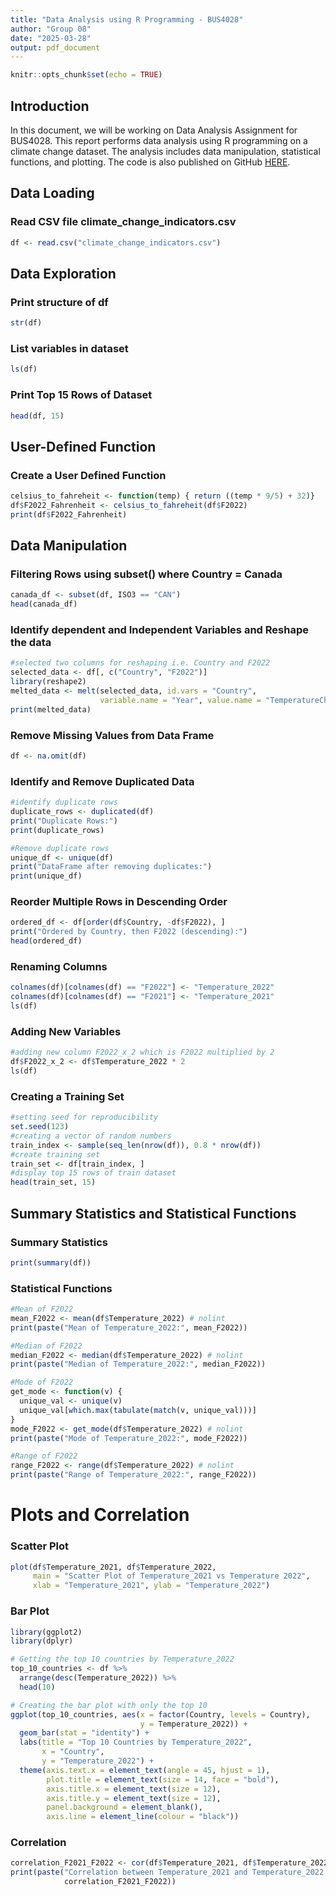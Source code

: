 ```yaml
---
title: "Data Analysis using R Programming - BUS4028"
author: "Group 08"
date: "2025-03-28"
output: pdf_document
---
```


```r
knitr::opts_chunk$set(echo = TRUE)
```

## Introduction
In this document, we will be working on Data Analysis Assignment for BUS4028. This report performs data analysis using R programming on a climate change dataset. The analysis includes data manipulation, statistical functions, and plotting.
The code is also published on GitHub [HERE](https://github.com/musaabshirgar1/Data-Analysis-Using-R). 

## Data Loading

### Read CSV file climate_change_indicators.csv
```r
df <- read.csv("climate_change_indicators.csv")
```

## Data Exploration

### Print structure of df
```r
str(df)
```

### List variables in dataset
```r
ls(df)
```

### Print Top 15 Rows of Dataset
```r
head(df, 15)
```

## User-Defined Function

### Create a User Defined Function
```r
celsius_to_fahreheit <- function(temp) { return ((temp * 9/5) + 32)}
df$F2022_Fahrenheit <- celsius_to_fahreheit(df$F2022)
print(df$F2022_Fahrenheit)
```

## Data Manipulation

### Filtering Rows using subset() where Country = Canada
```r
canada_df <- subset(df, ISO3 == "CAN")
head(canada_df)
```

### Identify dependent and Independent Variables and Reshape the data
```r
#selected two columns for reshaping i.e. Country and F2022
selected_data <- df[, c("Country", "F2022")]
library(reshape2)
melted_data <- melt(selected_data, id.vars = "Country",
                    variable.name = "Year", value.name = "TemperatureChange")
print(melted_data)
```

### Remove Missing Values from Data Frame
```r
df <- na.omit(df)
```

### Identify and Remove Duplicated Data
```r
#identify duplicate rows
duplicate_rows <- duplicated(df)
print("Duplicate Rows:")
print(duplicate_rows)

#Remove duplicate rows
unique_df <- unique(df)
print("DataFrame after removing duplicates:")
print(unique_df)
```

### Reorder Multiple Rows in Descending Order
```r
ordered_df <- df[order(df$Country, -df$F2022), ]
print("Ordered by Country, then F2022 (descending):")
head(ordered_df)
```

### Renaming Columns
```r
colnames(df)[colnames(df) == "F2022"] <- "Temperature_2022"
colnames(df)[colnames(df) == "F2021"] <- "Temperature_2021"
ls(df)
```

### Adding New Variables
```r
#adding new column F2022_x_2 which is F2022 multiplied by 2
df$F2022_x_2 <- df$Temperature_2022 * 2
ls(df)
```

### Creating a Training Set
```r
#setting seed for reproducibility
set.seed(123)
#creating a vector of random numbers
train_index <- sample(seq_len(nrow(df)), 0.8 * nrow(df))
#create training set
train_set <- df[train_index, ]
#display top 15 rows of train dataset
head(train_set, 15)
```

## Summary Statistics and Statistical Functions

### Summary Statistics
```r
print(summary(df))
```

### Statistical Functions
```r
#Mean of F2022
mean_F2022 <- mean(df$Temperature_2022) # nolint
print(paste("Mean of Temperature_2022:", mean_F2022))

#Median of F2022
median_F2022 <- median(df$Temperature_2022) # nolint
print(paste("Median of Temperature_2022:", median_F2022))

#Mode of F2022
get_mode <- function(v) {
  unique_val <- unique(v)
  unique_val[which.max(tabulate(match(v, unique_val)))]
}
mode_F2022 <- get_mode(df$Temperature_2022) # nolint
print(paste("Mode of Temperature_2022:", mode_F2022))

#Range of F2022
range_F2022 <- range(df$Temperature_2022) # nolint
print(paste("Range of Temperature_2022:", range_F2022))
```

# Plots and Correlation

### Scatter Plot
```r
plot(df$Temperature_2021, df$Temperature_2022,
     main = "Scatter Plot of Temperature_2021 vs Temperature 2022",
     xlab = "Temperature_2021", ylab = "Temperature_2022")
```

### Bar Plot
```r
library(ggplot2)
library(dplyr)

# Getting the top 10 countries by Temperature_2022
top_10_countries <- df %>%
  arrange(desc(Temperature_2022)) %>%
  head(10)

# Creating the bar plot with only the top 10
ggplot(top_10_countries, aes(x = factor(Country, levels = Country),
                             y = Temperature_2022)) + 
  geom_bar(stat = "identity") +
  labs(title = "Top 10 Countries by Temperature_2022",
       x = "Country",
       y = "Temperature_2022") +
  theme(axis.text.x = element_text(angle = 45, hjust = 1),
        plot.title = element_text(size = 14, face = "bold"),
        axis.title.x = element_text(size = 12),
        axis.title.y = element_text(size = 12),
        panel.background = element_blank(),
        axis.line = element_line(colour = "black"))
```

### Correlation
```r
correlation_F2021_F2022 <- cor(df$Temperature_2021, df$Temperature_2022) # nolint
print(paste("Correlation between Temperature_2021 and Temperature_2022:",
            correlation_F2021_F2022))
```